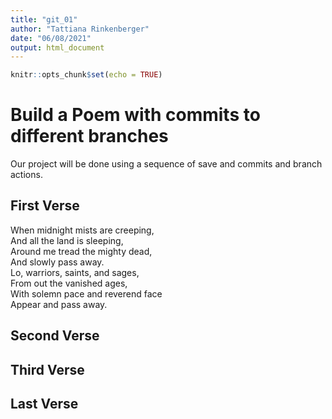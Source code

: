 ```yaml
---
title: "git_01"
author: "Tattiana Rinkenberger"
date: "06/08/2021"
output: html_document
---
```


```r
knitr::opts_chunk$set(echo = TRUE)
```
# Build a Poem with commits to different branches
Our project will be done using a sequence of save and commits and branch actions.
<!-- Do not modify or change any text in "!--" bracketed areas such as this --- these are instructions to
you, if you change any of this the git program will notice it and compromise your git merging strategy !-->

## First Verse 
<!--Put the first five lines of a poem by Lewis Carrol in this section!-->

When midnight mists are creeping,  
And all the land is sleeping,  
Around me tread the mighty dead,  
And slowly pass away.  
Lo, warriors, saints, and sages,  
From out the vanished ages,  
With solemn pace and reverend face  
Appear and pass away.  


## Second Verse
<!--Put the first five lines of a poem by Robert Frost here!-->

## Third Verse
<!--Put the first two verses of The Walrus and the Carpenter here!-->

## Last Verse
<!--Put a short poem of your choice 8-20 lines,here!-->
